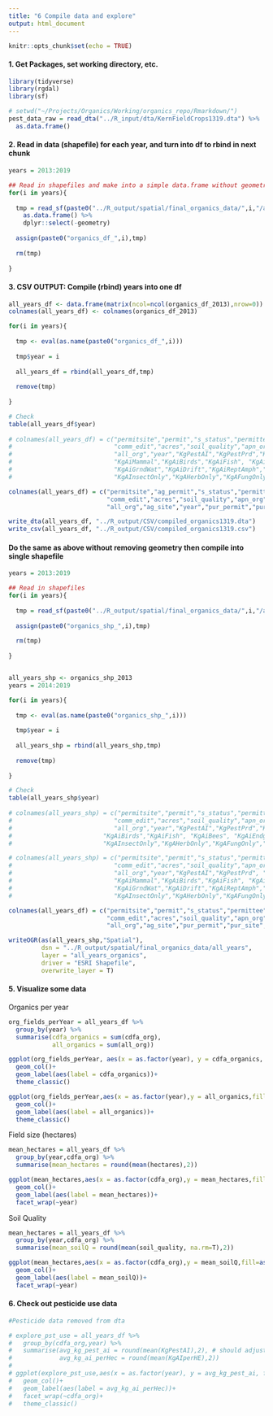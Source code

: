 ```yaml
---
title: "6 Compile data and explore"
output: html_document
---
```


```r
knitr::opts_chunk$set(echo = TRUE)
```

#### 1. Get Packages, set working directory, etc. 
```r
library(tidyverse)
library(rgdal)
library(sf)

# setwd("~/Projects/Organics/Working/organics_repo/Rmarkdown/")
pest_data_raw = read_dta("../R_input/dta/KernFieldCrops1319.dta") %>% 
  as.data.frame()
```

#### 2. Read in data (shapefile) for each year, and turn into df to rbind in next chunk
```r

years = 2013:2019

## Read in shapefiles and make into a simple data.frame without geometry
for(i in years){
  
  tmp = read_sf(paste0("../R_output/spatial/final_organics_data/",i,"/all_organics_pest_",i,".shp")) %>% 
    as.data.frame() %>% 
    dplyr::select(-geometry)
  
  assign(paste0("organics_df_",i),tmp)
  
  rm(tmp)
  
}

```

#### 3. CSV OUTPUT: Compile (rbind) years into one df
```r

all_years_df <- data.frame(matrix(ncol=ncol(organics_df_2013),nrow=0))
colnames(all_years_df) <- colnames(organics_df_2013)

for(i in years){
  
  tmp <- eval(as.name(paste0("organics_df_",i)))
  
  tmp$year = i
  
  all_years_df = rbind(all_years_df,tmp)
  
  remove(tmp)
  
}

# Check
table(all_years_df$year)
 
# colnames(all_years_df) = c("permitsite","permit","s_status","permittee","comm_original","comm_code","agroclass","genus","family",
#                            "comm_edit","acres","soil_quality","apn_org","trs_org","cdfa_org","KernComm_org","KernPermittee_org",
#                            "all_org","year","KgPestAI","KgPestPrd","KgAerialAI","GroundAI","OtherAI","KgAiWater","KgAiWildlife",
#                            "KgAiMammal","KgAiBirds","KgAiFish", "KgAiBees", "KgAiEndgSp", "KgAiAqSp",
#                            "KgAiGrndWat","KgAiDrift","KgAiReptAmph","acrestreated" ,
#                            "KgAInsectOnly","KgAHerbOnly","KgAFungOnly","AiInsFng","N_crops","hectares","KgAIperHE","KgPRDperHE") #old order

colnames(all_years_df) = c("permitsite","ag_permit","s_status","permittee","comm_original","comm_code","agroclass","genus","family",
                           "comm_edit","acres","soil_quality","apn_org","trsonly_org","trspermittee_org","cdfa_org","kerncomm_org","kernpermittee_org",
                           "all_org","ag_site","year","pur_permit","pur_site","ac_permit","units","n_crops","hectares")

write_dta(all_years_df, "../R_output/CSV/compiled_organics1319.dta")
write_csv(all_years_df, "../R_output/CSV/compiled_organics1319.csv")
```

#### Do the same as above without removing geometry then compile into single shapefile
```r

years = 2013:2019

## Read in shapefiles 
for(i in years){
  
  tmp = read_sf(paste0("../R_output/spatial/final_organics_data/",i,"/all_organics_pest_",i,".shp"))
  
  assign(paste0("organics_shp_",i),tmp)
  
  rm(tmp)
  
}


all_years_shp <- organics_shp_2013
years = 2014:2019

for(i in years){
  
  tmp <- eval(as.name(paste0("organics_shp_",i)))
  
  tmp$year = i
  
  all_years_shp = rbind(all_years_shp,tmp)
  
  remove(tmp)
  
}

# Check
table(all_years_shp$year)
 
# colnames(all_years_shp) = c("permitsite","permit","s_status","permittee","comm_original","comm_code","agroclass","genus","family",
#                            "comm_edit","acres","soil_quality","apn_org","trs_org","cdfa_org","KernComm_org","KernPermittee_org",
#                            "all_org","year","KgPestAI","KgPestPrd","KgAerialAI","GroundAI","OtherAI","KgAiWater","KgAiWildlife","KgAiMammal",
#                         "KgAiBirds","KgAiFish", "KgAiBees", "KgAiEndgSp", "KgAiAqSp", "KgAiGrndWat","KgAiDrift","KgAiReptAmph","acrestreated" , 
#                         "KgAInsectOnly","KgAHerbOnly","KgAFungOnly","AiInsFng","N_crops","hectares","KgAIperHE","KgPRDperHE","geometry") #old

# colnames(all_years_shp) = c("permitsite","permit","s_status","permittee","comm_original","comm_code","agroclass","genus","family",
#                            "comm_edit","acres","soil_quality","apn_org","trs_org","cdfa_org","KernComm_org","KernPermittee_org",
#                            "all_org","year","KgPestAI","KgPestPrd", "KgAiWater","KgAiWildlife",
#                            "KgAiMammal","KgAiBirds","KgAiFish", "KgAiBees", "KgAiEndgSp", "KgAiAqSp",
#                            "KgAiGrndWat","KgAiDrift","KgAiReptAmph","acrestreated" ,
#                            "KgAInsectOnly","KgAHerbOnly","KgAFungOnly","N_crops","hectares","KgAIperHE","KgPRDperHE", "geometry")

colnames(all_years_df) = c("permitsite","permit","s_status","permittee","comm_original","comm_code","agroclass","genus","family",
                           "comm_edit","acres","soil_quality","apn_org","trsOnly_org","trsPermittee_Org","cdfa_org","KernComm_org","KernPermittee_org",
                           "all_org","ag_site","pur_permit","pur_site","year","n_crops","hectares")

writeOGR(as(all_years_shp,"Spatial"),
         dsn = "../R_output/spatial/final_organics_data/all_years",
         layer = "all_years_organics",
         driver = "ESRI Shapefile",
         overwrite_layer = T)
```


#### 5. Visualize some data

Organics per year
```r

org_fields_perYear = all_years_df %>% 
  group_by(year) %>% 
  summarise(cdfa_organics = sum(cdfa_org),
            all_organics = sum(all_org))

ggplot(org_fields_perYear, aes(x = as.factor(year), y = cdfa_organics, fill = as.factor(year)))+
  geom_col()+
  geom_label(aes(label = cdfa_organics))+
  theme_classic()

ggplot(org_fields_perYear,aes(x = as.factor(year),y = all_organics,fill = as.factor(year)))+
  geom_col()+
  geom_label(aes(label = all_organics))+
  theme_classic()
```

Field size (hectares)
```r
mean_hectares = all_years_df %>% 
  group_by(year,cdfa_org) %>% 
  summarise(mean_hectares = round(mean(hectares),2))

ggplot(mean_hectares,aes(x = as.factor(cdfa_org),y = mean_hectares,fill=as.factor(cdfa_org)))+
  geom_col()+
  geom_label(aes(label = mean_hectares))+
  facet_wrap(~year)

```

Soil Quality
```r

mean_hectares = all_years_df %>% 
  group_by(year,cdfa_org) %>% 
  summarise(mean_soilQ = round(mean(soil_quality, na.rm=T),2))

ggplot(mean_hectares,aes(x = as.factor(cdfa_org),y = mean_soilQ,fill=as.factor(cdfa_org)))+
  geom_col()+
  geom_label(aes(label = mean_soilQ))+
  facet_wrap(~year)
```



#### 6. Check out pesticide use data
```r
#Pesticide data removed from dta

# explore_pst_use = all_years_df %>% 
#   group_by(cdfa_org,year) %>% 
#   summarise(avg_kg_pest_ai = round(mean(KgPestAI),2), # should adjust this for number of fields
#             avg_kg_ai_perHec = round(mean(KgAIperHE),2))
# 
# ggplot(explore_pst_use,aes(x = as.factor(year), y = avg_kg_pest_ai, fill = as.factor(year)))+
#   geom_col()+
#   geom_label(aes(label = avg_kg_ai_perHec))+
#   facet_wrap(~cdfa_org)+
#   theme_classic()

```


